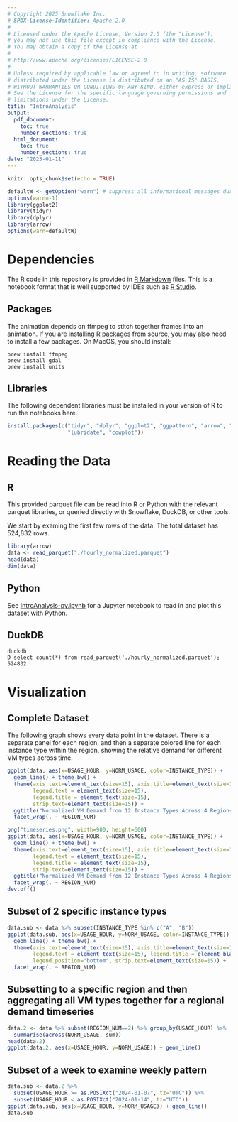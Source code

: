```yaml
---
# Copyright 2025 Snowflake Inc. 
# SPDX-License-Identifier: Apache-2.0
#
# Licensed under the Apache License, Version 2.0 (the "License");
# you may not use this file except in compliance with the License.
# You may obtain a copy of the License at
#
# http://www.apache.org/licenses/LICENSE-2.0
#
# Unless required by applicable law or agreed to in writing, software
# distributed under the License is distributed on an "AS IS" BASIS,
# WITHOUT WARRANTIES OR CONDITIONS OF ANY KIND, either express or implied.
# See the License for the specific language governing permissions and
# limitations under the License.
title: "IntroAnalysis"
output:
  pdf_document:
    toc: true
    number_sections: true
  html_document:
    toc: true
    number_sections: true
date: "2025-01-11"
---
```


```r
knitr::opts_chunk$set(echo = TRUE)
```



```r
defaultW <- getOption("warn") # suppress all informational messages during pkg load
options(warn=-1)
library(ggplot2)
library(tidyr)
library(dplyr)
library(arrow)
options(warn=defaultW)
```

# Dependencies

The R code in this repository is provided in [R Markdown](https://rmarkdown.rstudio.com/) files. 
This is a notebook format that is well supported by IDEs such as [R Studio](https://www.rstudio.com).

## Packages

The animation depends on ffmpeg to stitch together frames into an animation.  If you are installing R packages from source, you may also need to install a few packages.
On MacOS, you should install:

```
brew install ffmpeg
brew install gdal
brew install units
```

## Libraries

The following dependent libraries must be installed in your version of R to run the notebooks here.

```r
install.packages(c("tidyr", "dplyr", "ggplot2", "ggpattern", "arrow", "zoo",
                   "lubridate", "cowplot"))
```

# Reading the Data

## R

This provided parquet file can be read into R or Python with the relevant parquet libraries, or queried directly with Snowflake, DuckDB, or other tools.

We start by examing the first few rows of the data.  The total dataset has 524,832 rows.

```r
library(arrow)
data <- read_parquet("./hourly_normalized.parquet")
head(data)
dim(data)
```
## Python

See [IntroAnalysis-py.ipynb](./IntroAnalysis-py.ipynb) for a Jupyter notebook to read in and plot this dataset with Python.

## DuckDB

```
duckdb
D select count(*) from read_parquet('./hourly_normalized.parquet');
524832
```

# Visualization

## Complete Dataset

The following graph shows every data point in the dataset.  There is a separate panel for each region, and then a separate colored line for each instance type within the region, showing the relative demand for different VM types across time.


```r
ggplot(data, aes(x=USAGE_HOUR, y=NORM_USAGE, color=INSTANCE_TYPE)) +
  geom_line() + theme_bw() +
  theme(axis.text=element_text(size=15), axis.title=element_text(size=15),
        legend.text = element_text(size=15),
        legend.title = element_text(size=15),
        strip.text=element_text(size=15)) +
  ggtitle("Normalized VM Demand from 12 Instance Types Across 4 Regions") +
  facet_wrap(. ~ REGION_NUM)
```


```r
png("timeseries.png", width=900, height=600)
ggplot(data, aes(x=USAGE_HOUR, y=NORM_USAGE, color=INSTANCE_TYPE)) +
  geom_line() + theme_bw() +
  theme(axis.text=element_text(size=15), axis.title=element_text(size=15),
        legend.text = element_text(size=15),
        legend.title = element_text(size=15),
        strip.text=element_text(size=15)) +
  ggtitle("Normalized VM Demand from 12 Instance Types Across 4 Regions") +
  facet_wrap(. ~ REGION_NUM)
dev.off()
```


## Subset of 2 specific instance types

```r
data.sub <- data %>% subset(INSTANCE_TYPE %in% c("A", "B"))
ggplot(data.sub, aes(x=USAGE_HOUR, y=NORM_USAGE, color=INSTANCE_TYPE)) +
  geom_line() + theme_bw() +
  theme(axis.text=element_text(size=15), axis.title=element_text(size=15),
        legend.text = element_text(size=15), legend.title = element_blank(),
        legend.position="bottom", strip.text=element_text(size=15)) +
  facet_wrap(. ~ REGION_NUM)
```

## Subsetting to a specific region and then aggregating all VM types together for a regional demand timeseries

```r
data.2 <- data %>% subset(REGION_NUM==2) %>% group_by(USAGE_HOUR) %>%
  summarise(across(NORM_USAGE, sum))
head(data.2)
ggplot(data.2, aes(x=USAGE_HOUR, y=NORM_USAGE)) + geom_line()
```

## Subset of a week to examine weekly pattern

```r
data.sub <- data.2 %>%
  subset(USAGE_HOUR >= as.POSIXct("2024-01-07", tz="UTC")) %>%
  subset(USAGE_HOUR < as.POSIXct("2024-01-14", tz="UTC"))
ggplot(data.sub, aes(x=USAGE_HOUR, y=NORM_USAGE)) + geom_line()
data.sub
```

